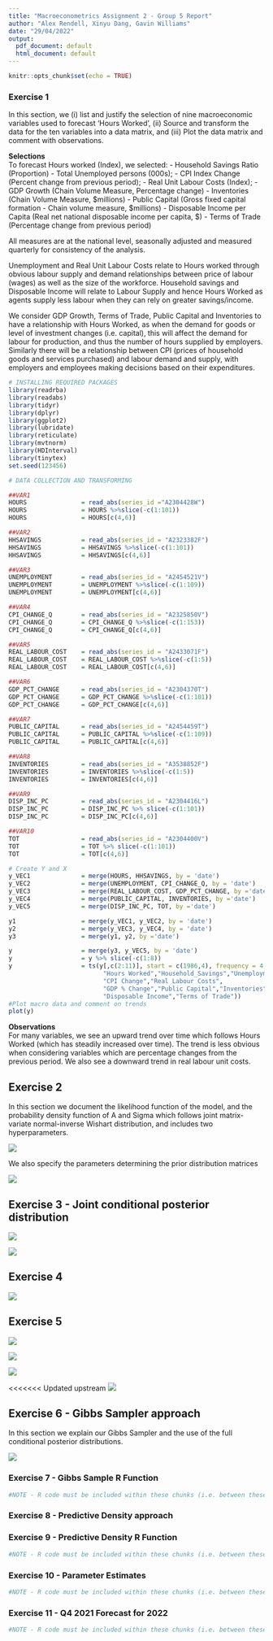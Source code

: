```yaml
---
title: "Macroeconometrics Assignment 2 - Group 5 Report"
author: "Alex Rendell, Xinyu Dang, Gavin Williams"
date: "29/04/2022"
output:
  pdf_document: default
  html_document: default
---
```


```r
knitr::opts_chunk$set(echo = TRUE)
```

### **Exercise 1** 

In this section, we (i) list and justify the selection of nine macroeconomic variables used to forecast 'Hours Worked', (ii) Source and transform the data for the ten variables into a data matrix, and (iii) Plot the data matrix and comment with observations.

**Selections**\
To forecast Hours worked (Index), we selected:
- Household Savings Ratio (Proportion)
- Total Unemployed persons (000s); 
- CPI Index Change (Percent change from previous period); 
- Real Unit Labour Costs (Index); 
- GDP Growth (Chain Volume Measure, Percentage change)
- Inventories (Chain Volume Measure, $millions)
- Public Capital (Gross fixed capital formation - Chain volume measure, $millions)
- Disposable Income per Capita (Real net national disposable income per capita, $)
- Terms of Trade (Percentage change from previous period)

All measures are at the national level, seasonally adjusted and measured quarterly for consistency of the analysis.

Unemployment and Real Unit Labour Costs relate to Hours worked through obvious labour supply and demand relationships between price of labour (wages) as well as the size of the workforce. Household savings and Disposable Income will relate to Labour Supply and hence Hours Worked as agents supply less labour when they can rely on greater savings/income.

We consider GDP Growth, Terms of Trade, Public Capital and Inventories to have a relationship with Hours Worked, as when the demand for goods or level of investment changes (i.e. capital), this will affect the demand for labour for production, and thus the number of hours supplied by employers. Similarly there will be a relationship between CPI (prices of household goods and services purchased) and labour demand and supply, with employers and employees making decisions based on their expenditures.


``` r
# INSTALLING REQUIRED PACKAGES
library(readrba)
library(readabs)
library(tidyr)
library(dplyr)
library(ggplot2)
library(lubridate)
library(reticulate)
library(mvtnorm)
library(HDInterval)
library(tinytex)
set.seed(123456)

# DATA COLLECTION AND TRANSFORMING

##VAR1
HOURS               = read_abs(series_id ="A2304428W")
HOURS               = HOURS %>%slice(-c(1:101))
HOURS               = HOURS[c(4,6)]

##VAR2
HHSAVINGS           = read_abs(series_id = "A2323382F")
HHSAVINGS           = HHSAVINGS %>%slice(-c(1:101))
HHSAVINGS           = HHSAVINGS[c(4,6)]

##VAR3
UNEMPLOYMENT        = read_abs(series_id = "A2454521V")
UNEMPLOYMENT        = UNEMPLOYMENT %>%slice(-c(1:109))
UNEMPLOYMENT        = UNEMPLOYMENT[c(4,6)]

##VAR4
CPI_CHANGE_Q        = read_abs(series_id = "A2325850V")
CPI_CHANGE_Q        = CPI_CHANGE_Q %>%slice(-c(1:153))
CPI_CHANGE_Q        = CPI_CHANGE_Q[c(4,6)]

##VAR5
REAL_LABOUR_COST    = read_abs(series_id = "A2433071F")
REAL_LABOUR_COST    = REAL_LABOUR_COST %>%slice(-c(1:5))
REAL_LABOUR_COST    = REAL_LABOUR_COST[c(4,6)]

##VAR6
GDP_PCT_CHANGE      = read_abs(series_id = "A2304370T")
GDP_PCT_CHANGE      = GDP_PCT_CHANGE %>%slice(-c(1:101))
GDP_PCT_CHANGE      = GDP_PCT_CHANGE[c(4,6)]

##VAR7
PUBLIC_CAPITAL      = read_abs(series_id = "A2454459T")
PUBLIC_CAPITAL      = PUBLIC_CAPITAL %>%slice(-c(1:109))
PUBLIC_CAPITAL      = PUBLIC_CAPITAL[c(4,6)]

##VAR8
INVENTORIES         = read_abs(series_id = "A3538852F")
INVENTORIES         = INVENTORIES %>%slice(-c(1:5))
INVENTORIES         = INVENTORIES[c(4,6)]

##VAR9
DISP_INC_PC         = read_abs(series_id = "A2304416L")
DISP_INC_PC         = DISP_INC_PC %>% slice(-c(1:101))
DISP_INC_PC         = DISP_INC_PC[c(4,6)]

##VAR10
TOT                 = read_abs(series_id = "A2304400V")
TOT                 = TOT %>% slice(-c(1:101))
TOT                 = TOT[c(4,6)]

# Create Y and X
y_VEC1              = merge(HOURS, HHSAVINGS, by = 'date')
y_VEC2              = merge(UNEMPLOYMENT, CPI_CHANGE_Q, by = 'date')
y_VEC3              = merge(REAL_LABOUR_COST, GDP_PCT_CHANGE, by ='date')
y_VEC4              = merge(PUBLIC_CAPITAL, INVENTORIES, by ='date')
y_VEC5              = merge(DISP_INC_PC, TOT, by ='date')

y1                  = merge(y_VEC1, y_VEC2, by = 'date')
y2                  = merge(y_VEC3, y_VEC4, by = 'date')
y3                  = merge(y1, y2, by ='date')

y                   = merge(y3, y_VEC5, by = 'date') 
y                   = y %>% slice(-c(1:8))
y                   = ts(y[,c(2:11)], start = c(1986,4), frequency = 4, names=c(
                          "Hours Worked","Household_Savings","Unemployment",
                          "CPI Change","Real Labour Costs",
                          "GDP % Change","Public Capital","Inventories",
                          "Disposable Income","Terms of Trade"))
#Plot macro data and comment on trends
plot(y)

```
**Observations**\
For many variables, we see an upward trend over time which follows Hours Worked (which has steadily increased over time). The trend is less obvious when considering variables which are percentage changes from the previous period. We also see a downward trend in real labour unit costs.


\newpage

## **Exercise 2**

In this section we document the likelihood function of the model, and the probability density function of A and Sigma which follows joint matrix-variate normal-inverse Wishart distribution, and includes two hyperparameters.

![](exercise2.1.png)

We also specify the parameters determining the prior distribution matrices

![](exercise2.2.png)

\newpage

## **Exercise 3 - Joint conditional posterior distribution**

![](exercise3.1.png)

![](exercise3.2.png)

\newpage

## **Exercise 4**

![](exercise4.1.png)

\newpage

## **Exercise 5**

![](exercise5.1.png) 

![](exercise5.2.png) 

![](exercise5.3.png) 

<<<<<<< Updated upstream
![](exercise5.4.png) 

\newpage
## **Exercise 6 - Gibbs Sampler approach**
In this section we explain our Gibbs Sampler and the use of the full conditional posterior distributions.

![](exercise6.1.png)

\newpage
### **Exercise 7 - Gibbs Sample R Function**
``` r
#NOTE - R code must be included within these chunks (i.e. between these dotted lines) so R can interpret properly.
```

\newpage
### **Exercise 8 - Predictive Density approach **


\newpage
### **Exercise 9 - Predictive Density R Function**
``` r
#NOTE - R code must be included within these chunks (i.e. between these dotted lines) so R can interpret properly.
```


\newpage

### **Exercise 10 - Parameter Estimates**

``` r
#NOTE - R code must be included within these chunks (i.e. between these dotted lines) so R can interpret properly.
```

\newpage
### **Exercise 11 - Q4 2021 Forecast for 2022**

``` r
#NOTE - R code must be included within these chunks (i.e. between these dotted lines) so R can interpret properly.
```
